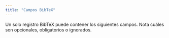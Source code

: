 ```yaml
---
title: "Campos BibTeX"
---
```


Un solo registro BibTeX puede contener los siguientes campos. Nota cuáles son opcionales, obligatorios o ignorados.


<CardGrid>
    <LinkCard
        href="/es/fields/address/"
        title="dirección"
        description="La dirección del editor o institución, típicamente la ciudad."
    />
    <LinkCard
        href="/es/fields/annote/"
        title="anotación"
        description="Anotaciones para la bibliografía, proporcionando contexto o comentarios adicionales."
    />
    <LinkCard
        href="/es/fields/author/"
        title="autor"
        description="Los autores del trabajo, típicamente listados en orden de contribución."
    />
    <LinkCard
        href="/es/fields/booktitle/"
        title="título del libro"
        description="El título del libro cuando se hace referencia a una parte de él, como un capítulo."
    />
    <LinkCard
        href="/es/fields/chapter/"
        title="capítulo"
        description="El número del capítulo o sección específica dentro de una obra más grande."
    />
    <LinkCard
        href="/es/fields/crossref/"
        title="crossref"
        description="Referenciar otro registro BibTeX, útil para conectar trabajos relacionados."
    />
    <LinkCard
        href="/es/fields/doi/"
        title="doi"
        description="El Identificador de Objeto Digital, un código único para publicaciones electrónicas."
    />
    <LinkCard
        href="/es/fields/edition/"
        title="edición"
        description="La edición del libro o publicación, a menudo especificada para ediciones posteriores."
    />
    <LinkCard
        href="/es/fields/editor/"
        title="editor"
        description="Los editores de un libro o colección, a menudo en lugar de autores para volúmenes editados."
    />
    <LinkCard
        href="/es/fields/email/"
        title="correo electrónico"
        description="La dirección de correo electrónico asociada con el trabajo o el contacto principal."
    />
    <LinkCard
        href="/es/fields/fields/"
        title="Campos BibTeX"
        description="Una lista completa de todos los campos disponibles para definir referencias en BibTeX."
    />
    <LinkCard
        href="/es/fields/howpublished/"
        title="cómo publicado"
        description="El método o medio de publicación, especialmente para formatos no convencionales."
    />
    <LinkCard
        href="/es/fields/institution/"
        title="institución"
        description="La institución responsable del trabajo, a menudo para informes técnicos."
    />
    <LinkCard
        href="/es/fields/journal/"
        title="revista"
        description="La revista académica en la que se publicó el trabajo."
    />
    <LinkCard
        href="/es/fields/month/"
        title="mes"
        description="El mes de publicación, que puede combinarse con el campo de año."
    />
    <LinkCard
        href="/es/fields/note/"
        title="nota"
        description="Notas o información adicional relacionada con la referencia."
    />
    <LinkCard
        href="/es/fields/number/"
        title="número"
        description="El número de una revista, revista, informe técnico u otra publicación seriada."
    />
    <LinkCard
        href="/es/fields/organization/"
        title="organización"
        description="La organización responsable de organizar una conferencia o publicar un manual."
    />
    <LinkCard
        href="/es/fields/pages/"
        title="páginas"
        description="El rango de páginas del material referenciado, usualmente denotado como inicio-fin."
    />
    <LinkCard
        href="/es/fields/publisher/"
        title="editor"
        description="La entidad responsable de publicar el trabajo, ya sea una empresa o institución."
    />
    <LinkCard
        href="/es/fields/school/"
        title="escuela"
        description="La institución académica donde se presentó una tesis o disertación."
    />
    <LinkCard
        href="/es/fields/series/"
        title="serie"
        description="La serie de libros o revistas en la que se publicó el trabajo."
    />
    <LinkCard
        href="/es/fields/title/"
        title="título"
        description="El título principal del trabajo referenciado."
    />
    <LinkCard
        href="/es/fields/type/"
        title="tipo"
        description="El tipo específico de un informe técnico o tesis."
    />
    <LinkCard
        href="/es/fields/volume/"
        title="volumen"
        description="El volumen de un libro o revista, especialmente para obras en varios volúmenes."
    />
    <LinkCard
        href="/es/fields/year/"
        title="año"
        description="El año de publicación o presentación del trabajo."
    />
</CardGrid>
